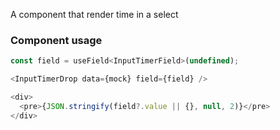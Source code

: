 
<Meta title="Components/Inputs/InputTimerDrop" />

A component that render time in a select

### Component usage

```js
const field = useField<InputTimerField>(undefined);

<InputTimerDrop data={mock} field={field} />

<div>
  <pre>{JSON.stringify(field?.value || {}, null, 2)}</pre>
</div>
```
